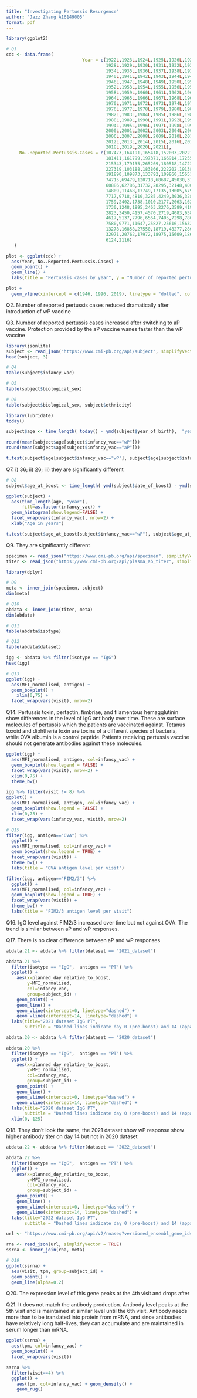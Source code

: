 ```yaml
---
title: "Investigating Pertussis Resurgence"
author: "Jazz Zhang A16149005"
format: pdf
---
```


```r
library(ggplot2)

# Q1
cdc <- data.frame(
                             Year = c(1922L,1923L,1924L,1925L,1926L,1927L,
                                      1928L,1929L,1930L,1931L,1932L,1933L,
                                      1934L,1935L,1936L,1937L,1938L,1939L,
                                      1940L,1941L,1942L,1943L,1944L,1945L,
                                      1946L,1947L,1948L,1949L,1950L,1951L,
                                      1952L,1953L,1954L,1955L,1956L,1957L,
                                      1958L,1959L,1960L,1961L,1962L,1963L,
                                      1964L,1965L,1966L,1967L,1968L,1969L,
                                      1970L,1971L,1972L,1973L,1974L,1975L,
                                      1976L,1977L,1978L,1979L,1980L,1981L,
                                      1982L,1983L,1984L,1985L,1986L,1987L,
                                      1988L,1989L,1990L,1991L,1992L,1993L,
                                      1994L,1995L,1996L,1997L,1998L,1999L,
                                      2000L,2001L,2002L,2003L,2004L,2005L,
                                      2006L,2007L,2008L,2009L,2010L,2011L,
                                      2012L,2013L,2014L,2015L,2016L,2017L,
                                      2018L,2019L,2020L,2021L),
     No..Reported.Pertussis.Cases = c(107473,164191,165418,152003,202210,
                                      181411,161799,197371,166914,172559,
                                      215343,179135,265269,180518,147237,214652,
                                      227319,103188,183866,222202,191383,
                                      191890,109873,133792,109860,156517,
                                      74715,69479,120718,68687,45030,37129,
                                      60886,62786,31732,28295,32148,40005,
                                      14809,11468,17749,17135,13005,6799,
                                      7717,9718,4810,3285,4249,3036,3287,
                                      1759,2402,1738,1010,2177,2063,1623,
                                      1730,1248,1895,2463,2276,3589,4195,
                                      2823,3450,4157,4570,2719,4083,6586,
                                      4617,5137,7796,6564,7405,7298,7867,
                                      7580,9771,11647,25827,25616,15632,10454,
                                      13278,16858,27550,18719,48277,28639,
                                      32971,20762,17972,18975,15609,18617,
                                      6124,2116)
   )

plot <- ggplot(cdc) +
  aes(Year, No..Reported.Pertussis.Cases) +
  geom_point() +
  geom_line() +
  labs(title = "Pertussis cases by year", y = "Number of reported pertussis cases")
```

```r
plot +
  geom_vline(xintercept = c(1946, 1996, 2019), linetype = "dotted", color = c("red", "blue", "purple"), size = 0.7)
```

Q2. Number of reported pertussis cases reduced dramatically after introduction of wP vaccine

Q3. Number of reported pertussis cases increased after switching to aP vaccine. Protection provided by the aP vaccine wanes faster than the wP vaccine

```r
library(jsonlite)
subject <- read_json("https://www.cmi-pb.org/api/subject", simplifyVector = TRUE) 
head(subject, 3)
```

```r
# Q4
table(subject$infancy_vac)
```

```r
# Q5
table(subject$biological_sex)
```

```r
# Q6
table(subject$biological_sex, subject$ethnicity)
```

```r
library(lubridate)
today()
```

```r
subject$age <- time_length( today() - ymd(subject$year_of_birth),  "years")

round(mean(subject$age[subject$infancy_vac=="wP"]))
round(mean(subject$age[subject$infancy_vac=="aP"]))

t.test(subject$age[subject$infancy_vac=="wP"], subject$age[subject$infancy_vac=="aP"])$p.value

```

Q7. i) 36; ii) 26; iii) they are significantly different

```r
# Q8
subject$age_at_boost <- time_length( ymd(subject$date_of_boost) - ymd(subject$year_of_birth),  "years")
```

```r
ggplot(subject) +
  aes(time_length(age, "year"),
      fill=as.factor(infancy_vac)) +
  geom_histogram(show.legend=FALSE) +
  facet_wrap(vars(infancy_vac), nrow=2) +
  xlab("Age in years")

t.test(subject$age_at_boost[subject$infancy_vac=="wP"], subject$age_at_boost[subject$infancy_vac=="aP"])$p.value
```

Q9. They are significantly different

```r
specimen <- read_json("https://www.cmi-pb.org/api/specimen", simplifyVector = TRUE) 
titer <- read_json("https://www.cmi-pb.org/api/plasma_ab_titer", simplifyVector = TRUE) 
```

```r
library(dplyr)

# Q9
meta <- inner_join(specimen, subject)
dim(meta)
```

```r
# Q10
abdata <- inner_join(titer, meta)
dim(abdata)
```

```r
# Q11
table(abdata$isotype)
```

```r
# Q12
table(abdata$dataset)
```

```r
igg <- abdata %>% filter(isotype == "IgG")
head(igg)
```

```r
# Q13
ggplot(igg) +
  aes(MFI_normalised, antigen) +
  geom_boxplot() + 
    xlim(0,75) +
  facet_wrap(vars(visit), nrow=2)
```

Q14. Pertussis toxin, pertactin, fimbriae, and filamentous hemagglutinin show differences in the level of IgG antibody over time. These are surface molecules of pertussis which the patients are vaccinated against. Tetanus toxoid and diphtheria toxin are toxins of a different species of bacteria, while OVA albumin is a control peptide. Patients receiving pertussis vaccine should not generate antibodies against these molecules. 

```r
ggplot(igg) +
  aes(MFI_normalised, antigen, col=infancy_vac) +
  geom_boxplot(show.legend = FALSE) + 
  facet_wrap(vars(visit), nrow=2) +
  xlim(0,75) +
  theme_bw()
```

```r
igg %>% filter(visit != 8) %>%
ggplot() +
  aes(MFI_normalised, antigen, col=infancy_vac) +
  geom_boxplot(show.legend = FALSE) + 
  xlim(0,75) +
  facet_wrap(vars(infancy_vac, visit), nrow=2)
```


```r
# Q15
filter(igg, antigen=="OVA") %>%
  ggplot() +
  aes(MFI_normalised, col=infancy_vac) +
  geom_boxplot(show.legend = TRUE) +
  facet_wrap(vars(visit)) +
  theme_bw() +
  labs(title = "OVA antigen level per visit")
```

```r
filter(igg, antigen=="FIM2/3") %>%
  ggplot() +
  aes(MFI_normalised, col=infancy_vac) +
  geom_boxplot(show.legend = TRUE) +
  facet_wrap(vars(visit)) +
  theme_bw() +
  labs(title = "FIM2/3 antigen level per visit")
```

Q16. IgG level against FIM2/3 increased over time but not against OVA. The trend is similar between aP and wP responses.

Q17. There is no clear difference between aP and wP responses

```r
abdata.21 <- abdata %>% filter(dataset == "2021_dataset")

abdata.21 %>% 
  filter(isotype == "IgG",  antigen == "PT") %>%
  ggplot() +
    aes(x=planned_day_relative_to_boost,
        y=MFI_normalised,
        col=infancy_vac,
        group=subject_id) +
    geom_point() +
    geom_line() +
    geom_vline(xintercept=0, linetype="dashed") +
    geom_vline(xintercept=14, linetype="dashed") +
  labs(title="2021 dataset IgG PT",
       subtitle = "Dashed lines indicate day 0 (pre-boost) and 14 (apparent peak levels)")
```

```r
abdata.20 <- abdata %>% filter(dataset == "2020_dataset")

abdata.20 %>% 
  filter(isotype == "IgG",  antigen == "PT") %>%
  ggplot() +
    aes(x=planned_day_relative_to_boost,
        y=MFI_normalised,
        col=infancy_vac,
        group=subject_id) +
    geom_point() +
    geom_line() +
    geom_vline(xintercept=0, linetype="dashed") +
    geom_vline(xintercept=14, linetype="dashed") +
  labs(title="2020 dataset IgG PT",
       subtitle = "Dashed lines indicate day 0 (pre-boost) and 14 (apparent peak levels)")+
  xlim(0, 125)
```

Q18. They don't look the same, the 2021 dataset show wP response show higher antibody titer on day 14 but not in 2020 dataset

```r
abdata.22 <- abdata %>% filter(dataset == "2022_dataset")

abdata.22 %>% 
  filter(isotype == "IgG",  antigen == "PT") %>%
  ggplot() +
    aes(x=planned_day_relative_to_boost,
        y=MFI_normalised,
        col=infancy_vac,
        group=subject_id) +
    geom_point() +
    geom_line() +
    geom_vline(xintercept=0, linetype="dashed") +
    geom_vline(xintercept=14, linetype="dashed") +
  labs(title="2022 dataset IgG PT",
       subtitle = "Dashed lines indicate day 0 (pre-boost) and 14 (apparent peak levels)")
```

```r
url <- "https://www.cmi-pb.org/api/v2/rnaseq?versioned_ensembl_gene_id=eq.ENSG00000211896.7"

rna <- read_json(url, simplifyVector = TRUE) 
ssrna <- inner_join(rna, meta)
```

```r
# Q19
ggplot(ssrna) +
  aes(visit, tpm, group=subject_id) +
  geom_point() +
  geom_line(alpha=0.2)
```

Q20. The expression level of this gene peaks at the 4th visit and drops after

Q21. It does not match the antibody production. Antibody level peaks at the 5th visit and is maintained at similar level until the 6th visit. Antibody needs more than to be translated into protein from mRNA, and since antibodies have relatively long half-lives, they can accumulate and are maintained in serum longer than mRNA. 

```r
ggplot(ssrna) +
  aes(tpm, col=infancy_vac) +
  geom_boxplot() +
  facet_wrap(vars(visit))
```

```r
ssrna %>%  
  filter(visit==4) %>% 
  ggplot() +
    aes(tpm, col=infancy_vac) + geom_density() + 
    geom_rug() 
```

